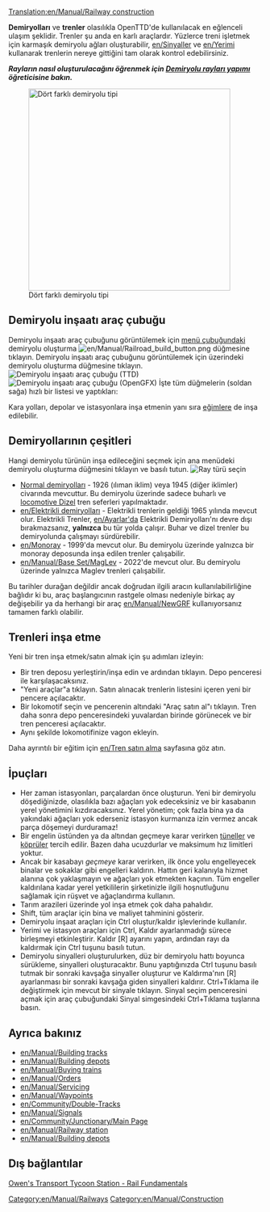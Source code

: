 [[Translation:en/Manual/Railway construction]]
{{en/Manual/Navigation}}

'''Demiryolları''' ve '''trenler''' olasılıkla OpenTTD'de kullanılacak en eğlenceli ulaşım şeklidir. Trenler şu anda en karlı araçlardır. Yüzlerce treni işletmek için karmaşık demiryolu ağları oluşturabilir, [[en/Sinyaller]] ve [[en/Yerimi]] kullanarak trenlerin nereye gittiğini tam olarak kontrol edebilirsiniz.

'''''Rayların nasıl oluşturulacağını öğrenmek için [[en/Manual/Building tracks|Demiryolu rayları yapımı]] öğreticisine bakın.'''''

[[File:en/Manual/4 Types of railway.png|thumb|none|400px|Dört farklı demiryolu tipi]]

==Demiryolu inşaatı araç çubuğu==
Demiryolu inşaatı araç çubuğunu görüntülemek için [[en/Manual/Game interface#the-menu-bar|menü çubuğundaki]] demiryolu oluşturma [[File:en/Manual/Railroad build button.png]] düğmesine tıklayın.
Demiryolu inşaatı araç çubuğunu görüntülemek için üzerindeki demiryolu oluşturma düğmesine tıklayın.
[[File:en/Manual/Railroad ConstructionTTD.png|none|frame|Demiryolu inşaatı araç çubuğu (TTD)]]
[[File:en/Manual/Railroad ConstructionOGFX.png|none|frame|Demiryolu inşaatı araç çubuğu (OpenGFX)]]
İşte tüm düğmelerin (soldan sağa) hızlı bir listesi ve yaptıkları:
{{en/Manual/Railway toolbar overview}}

Kara yolları, depolar ve istasyonlara inşa etmenin yanı sıra [[en/Archive/Manual/Settings/Build on slopes|eğimlere]] de inşa edilebilir.

==Demiryollarının çeşitleri==
Hangi demiryolu türünün inşa edileceğini seçmek için ana menüdeki demiryolu oluşturma düğmesini tıklayın ve basılı tutun.
[[File:en/Manual/Openttd-rail1.png|none|frame|Ray türü seçin]]
* [[en/Manual/Base Set/Railways|Normal demiryolları]] - 1926 (ılıman iklim) veya 1945 (diğer iklimler) civarında mevcuttur. Bu demiryolu üzerinde sadece buharlı ve [https://www.wikipedia.org/wiki/Diesel locomotive Dizel] tren seferleri yapılmaktadır.
* [[en/Elektrikli demiryolları]] - Elektrikli trenlerin geldiği 1965 yılında mevcut olur. Elektrikli Trenler, [[en/Ayarlar'da]] Elektrikli Demiryolları'nı devre dışı bırakmazsanız, '''yalnızca'''  bu tür yolda çalışır. Buhar ve dizel trenler bu demiryolunda çalışmayı sürdürebilir.
* [[en/Monoray]] - 1999'da mevcut olur. Bu demiryolu üzerinde yalnızca bir monoray deposunda inşa edilen trenler çalışabilir.
* [[en/Manual/Base Set/MagLev]] - 2022'de mevcut olur. Bu demiryolu üzerinde yalnızca Maglev trenleri çalışabilir.

Bu tarihler durağan değildir ancak doğrudan ilgili aracın kullanılabilirliğine bağlıdır ki bu, araç başlangıcının rastgele olması nedeniyle birkaç ay değişebilir ya da herhangi bir araç [[en/Manual/NewGRF]] kullanıyorsanız tamamen farklı olabilir.

==Trenleri inşa etme==
Yeni bir tren inşa etmek/satın almak için şu adımları izleyin:
*Bir tren deposu yerleştirin/inşa edin ve ardından tıklayın. Depo penceresi ile karşılaşacaksınız.
*"Yeni araçlar"a tıklayın. Satın alınacak trenlerin listesini içeren yeni bir pencere açılacaktır.
*Bir lokomotif seçin ve pencerenin altındaki "Araç satın al"ı tıklayın. Tren daha sonra depo penceresindeki yuvalardan birinde görünecek ve bir tren penceresi açılacaktır.
* Aynı şekilde lokomotifinize vagon ekleyin.

Daha ayrıntılı bir eğitim için [[en/Tren satın alma]] sayfasına göz atın.

==İpuçları==
* Her zaman istasyonları, parçalardan önce oluşturun. Yeni bir demiryolu döşediğinizde, olasılıkla bazı ağaçları yok edeceksiniz ve bir kasabanın yerel yönetimini kızdıracaksınız. Yerel yönetim; çok fazla bina ya da yakındaki ağaçları yok ederseniz istasyon kurmanıza izin vermez ancak parça döşemeyi durduramaz!
* Bir engelin üstünden ya da altından geçmeye karar verirken [[en/Manual/Tunnels|tüneller]] ve [[en/Manual/Bridges|köprüler]] tercih edilir. Bazen daha ucuzdurlar ve maksimum hız limitleri yoktur.
* Ancak bir kasabayı ''geçmeye'' karar verirken, ilk önce yolu engelleyecek binalar ve sokaklar gibi engelleri kaldırın. Hattın geri kalanıyla hizmet alanına çok yaklaşmayın ve ağaçları yok etmekten kaçının. Tüm engeller kaldırılana kadar yerel yetkililerin şirketinizle ilgili hoşnutluğunu sağlamak için rüşvet ve ağaçlandırma kullanın.
* Tarım arazileri üzerinde yol inşa etmek çok daha pahalıdır.
* Shift, tüm araçlar için bina ve maliyet tahminini gösterir.
* Demiryolu inşaat araçları için Ctrl oluştur/kaldır işlevlerinde kullanılır.
* Yerimi ve istasyon araçları için Ctrl, Kaldır ayarlanmadığı sürece birleşmeyi etkinleştirir. Kaldır [R] ayarını yapın, ardından rayı da kaldırmak için Ctrl tuşunu basılı tutun.
* Demiryolu sinyalleri oluşturulurken, düz bir demiryolu hattı boyunca sürükleme, sinyalleri oluşturacaktır. Bunu yaptığınızda Ctrl tuşunu basılı tutmak bir sonraki kavşağa sinyaller oluşturur ve Kaldırma'nın [R] ayarlanması bir sonraki kavşağa giden sinyalleri kaldırır. Ctrl+Tıklama ile değiştirmek için mevcut bir sinyale tıklayın. Sinyal seçim penceresini açmak için araç çubuğundaki Sinyal simgesindeki Ctrl+Tıklama tuşlarına basın.

==Ayrıca bakınız==
* [[en/Manual/Building tracks]]
* [[en/Manual/Building depots]]
* [[en/Manual/Buying trains]]
* [[en/Manual/Orders]]
* [[en/Manual/Servicing]]
* [[en/Manual/Waypoints]]
* [[en/Community/Double-Tracks]]
* [[en/Manual/Signals]]
* [[en/Community/Junctionary/Main Page]]
* [[en/Manual/Railway station]]
* [[en/Manual/Building depots]]

==Dış bağlantılar==
[http://www.transporttycoon.net/rail Owen's Transport Tycoon Station - Rail Fundamentals]

[[Category:en/Manual/Railways]]
[[Category:en/Manual/Construction]]